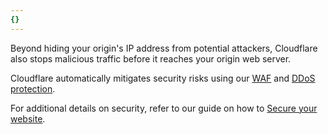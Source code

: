 ```yaml
---
{}
---
```


Beyond hiding your origin's IP address from potential attackers, Cloudflare also stops malicious traffic before it reaches your origin web server.

Cloudflare automatically mitigates security risks using our [WAF](/waf/) and [DDoS protection](/ddos-protection/).

For additional details on security, refer to our guide on how to [Secure your website](/learning-paths/application-security/).
